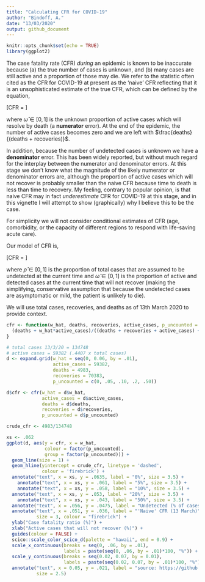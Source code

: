```yaml
---
title: "Calculating CFR for COVID-19"
author: "Bindoff, A."
date: "13/03/2020"
output: github_document
---
```


```r
knitr::opts_chunk$set(echo = TRUE)
library(ggplot2)

```

The case fatality rate (CFR) *during* an epidemic is known to be inaccurate because (a) the true number of cases is unknown, and (b) many cases are still active and a proportion of those may die. We refer to the statistic often cited as the CFR for COVID-19 at present as the 'naive' CFR reflecting that it is an unsophisticated estimate of the true CFR, which can be defined by the equation,  

\[CFR = \frac{deaths + \widehat{\omega}(active \ cases)}{deaths + recoveries + active \ cases}\]

where $\widehat{\omega} \in [0,1]$ is the unknown proportion of active cases which will resolve by death (a **numerator** error). At the end of the epidemic, the number of active cases becomes zero and we are left with $\frac{deaths}{(deaths + recoveries)}$.  

In addition, because the number of undetected cases is unknown we have a **denominator** error. This has been widely reported, but without much regard for the interplay between the numerator and denominator errors. At this stage we don't know what the magnitude of the likely numerator or denominator errors are, although the proportion of active cases which will not recover is probably smaller than the naive CFR because time to death is less than time to recovery. My feeling, contrary to popular opinion, is that naive CFR may in fact *underestimate* CFR for COVID-19 at this stage, and in this vignette I will attempt to show (graphically) why I believe this to be the case.  

For simplicity we will not consider conditional estimates of CFR (age, comorbidity, or the capacity of different regions to respond with life-saving acute care).  

Our model of CFR is,

\[CFR = \frac{deaths + \widehat{\omega}*(active \ cases)}{total \ cases \ detected + \widehat{\rho}*(total \ cases \ detected)}\]  

where $\widehat{\rho} \in [0,1]$ is the proportion of total cases that are assumed to be undetected at the current time and $\widehat{\omega} \in [0,1]$ is the proportion of active and detected cases at the current time that will not recover (making the simplifying, conservative assumption that because the undetected cases are asymptomatic or mild, the patient is unlikely to die).  

We will use total cases, recoveries, and deaths as of 13th March 2020 to provide context.  


```r
cfr <- function(w_hat, deaths, recoveries, active_cases, p_uncounted = 0){
  (deaths + w_hat*active_cases)/((deaths + recoveries + active_cases) + (p_uncounted*(deaths + recoveries + active_cases)))
}

```

```r
# total cases 13/3/20 = 134748
# active cases = 59382 (.4407 x total cases)
d <- expand.grid(w_hat = seq(0, 0.06, by = .01),
                 active_cases = 59382,
                 deaths = 4983,
                 recoveries = 70383,
                 p_uncounted = c(0, .05, .10, .2, .50))

d$cfr <- cfr(w_hat = d$w_hat,
             active_cases = d$active_cases,
             deaths = d$deaths, 
             recoveries = d$recoveries,
             p_uncounted = d$p_uncounted)

crude_cfr <- 4983/134748

```

```r
xs <- .062
ggplot(d, aes(y = cfr, x = w_hat,
              colour = factor(p_uncounted),
              group = factor(p_uncounted))) +
  geom_line(size = 1) + 
  geom_hline(yintercept = crude_cfr, linetype = 'dashed',
             colour = 'firebrick') +
  annotate("text", x = xs, y = .0635, label = "0%", size = 3.5) +
    annotate("text", x = xs, y = .061, label = "5%", size = 3.5) +
    annotate("text", x = xs, y = .058, label = "10%", size = 3.5) +
  annotate("text", x = xs, y = .053, label = "20%", size = 3.5) +
    annotate("text", x = xs, y = .043, label = "50%", size = 3.5) +
  annotate("text", x = .056, y = .0475, label = "Undetected (% of cases)", size = 3) +
  annotate("text", x = .051, y = .036, label = "'Naive' CFR (13 March)",
           size = 3, colour = "firebrick") +
  ylab("Case fatality ratio (%)") +
  xlab("Active cases that will not recover (%)") +
  guides(colour = FALSE) +
  scico::scale_color_scico_d(palette = "hawaii", end = 0.9) +
  scale_x_continuous(breaks = seq(0, .06, by = .01), 
                     labels = paste(seq(0, .06, by = .01)*100, "%")) +
  scale_y_continuous(breaks = seq(0.02, 0.07, by = 0.01),
                     labels = paste(seq(0.02, 0.07, by = .01)*100, "%")) +
  annotate("text", x = 0.05, y = .021, label = "source: https://github.com/ABindoff/cfr_covid19",
           size = 2.5)



```